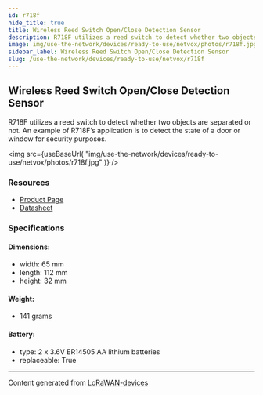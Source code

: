 ```yaml
---
id: r718f
hide_title: true
title: Wireless Reed Switch Open/Close Detection Sensor
description: R718F utilizes a reed switch to detect whether two objects are separated or not. An example of R718F’s application is to detect the state of a door or window for security purposes.
image: img/use-the-network/devices/ready-to-use/netvox/photos/r718f.jpg
sidebar_label: Wireless Reed Switch Open/Close Detection Sensor
slug: /use-the-network/devices/ready-to-use/netvox/r718f
---
```



## Wireless Reed Switch Open/Close Detection Sensor

R718F utilizes a reed switch to detect whether two objects are separated or not. An example of R718F’s application is to detect the state of a door or window for security purposes.

<img
src={useBaseUrl(
"img/use-the-network/devices/ready-to-use/netvox/photos/r718f.jpg"
)}
/>

### Resources

- [Product Page](http://www.netvox.com.tw/product.asp?pro=R718F)
- [Datasheet](http://www.netvox.com.tw/um/R718F/R718Fdatasheet.pdf)

### Specifications

#### Dimensions:
- width: 65 mm
- length: 112 mm
- height: 32 mm
#### Weight: 
- 141 grams
#### Battery: 
- type: 2 x 3.6V ER14505 AA lithium batteries
- replaceable: True



---
Content generated from [LoRaWAN-devices](https://github.com/TheThingsNetwork/lorawan-devices)